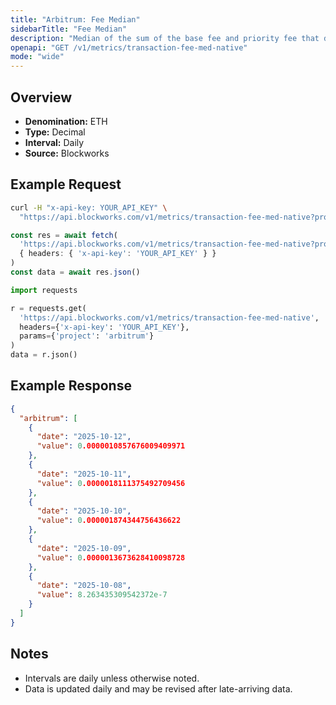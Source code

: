 ```yaml
---
title: "Arbitrum: Fee Median"
sidebarTitle: "Fee Median"
description: "Median of the sum of the base fee and priority fee that day"
openapi: "GET /v1/metrics/transaction-fee-med-native"
mode: "wide"
---
```


## Overview

- **Denomination:** ETH
- **Type:** Decimal
- **Interval:** Daily
- **Source:** Blockworks

## Example Request

<CodeGroup>

```bash cURL
curl -H "x-api-key: YOUR_API_KEY" \
  "https://api.blockworks.com/v1/metrics/transaction-fee-med-native?project=arbitrum"
```

```typescript TypeScript
const res = await fetch(
  'https://api.blockworks.com/v1/metrics/transaction-fee-med-native?project=arbitrum',
  { headers: { 'x-api-key': 'YOUR_API_KEY' } }
)
const data = await res.json()
```

```python Python
import requests

r = requests.get(
  'https://api.blockworks.com/v1/metrics/transaction-fee-med-native',
  headers={'x-api-key': 'YOUR_API_KEY'},
  params={'project': 'arbitrum'}
)
data = r.json()
```

</CodeGroup>

## Example Response

```json
{
  "arbitrum": [
    {
      "date": "2025-10-12",
      "value": 0.0000010857676009409971
    },
    {
      "date": "2025-10-11",
      "value": 0.0000018111375492709456
    },
    {
      "date": "2025-10-10",
      "value": 0.000001874344756436622
    },
    {
      "date": "2025-10-09",
      "value": 0.0000013673628410098728
    },
    {
      "date": "2025-10-08",
      "value": 8.263435309542372e-7
    }
  ]
}
```

## Notes
- Intervals are daily unless otherwise noted.
- Data is updated daily and may be revised after late-arriving data.